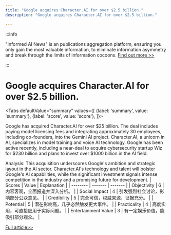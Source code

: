 ```yaml
---
title: "Google acquires Character.AI for over $2.5 billion."
description: "Google acquires Character.AI for over $2.5 billion."

---
```



:::info

"Informed AI News" is an publications aggregation platform, ensuring you only gain the most valuable information, to eliminate information asymmetry and break through the limits of information cocoons.  [Find out more >>](/)

:::

# Google acquires Character.AI for over $2.5 billion.


<Tabs
	defaultValue="summary"
	values={[
	{label: 'summary', value: 'summary'},
	{label: 'score', value: 'score'},
]}>
<TabItem value="summary">


Google has acquired Character.AI for over $25 billion. The deal includes paying model licensing fees and integrating approximately 30 employees, including co-founders, into the Gemini AI project. Character.AI, a unicorn in AI, specializes in model training and voice AI technology. Google has been active recently, including a near-deal to acquire cybersecurity startup Wiz for $230 billion and plans to invest over $1000 billion in the AI field.

Analysis: This acquisition underscores Google's ambition and strategic layout in the AI sector. Character.AI's technology and talent will bolster Google's AI capabilities, while the significant investment signals intense competition in the industry and a promising future for development.
</TabItem>
<TabItem value="score">
	| Scores     | Value   | Explanation |
	| -------- | ------- | ------- |
	| Objectivity  | 6    | 内容客观，全面报道并深入分析。    |
	| Social Impact | 4     | 引发强烈社会讨论，影响部分公众意见。    |
	| Credibility    | 5    | 完全可信，权威来源，证据充分。    |
	| Potential    | 5    | 潜在影响高，几乎必然触发更大事件。    |
	| Practicality    | 4    | 高度实用，可直接应用于实际问题。    |
	| Entertainment Value    | 3    | 有一定娱乐价值，能吸引部分观众。    |
</TabItem>
</Tabs>

[Full article>>](https://readhub.cn/topic/8bjVdsAECGb)
